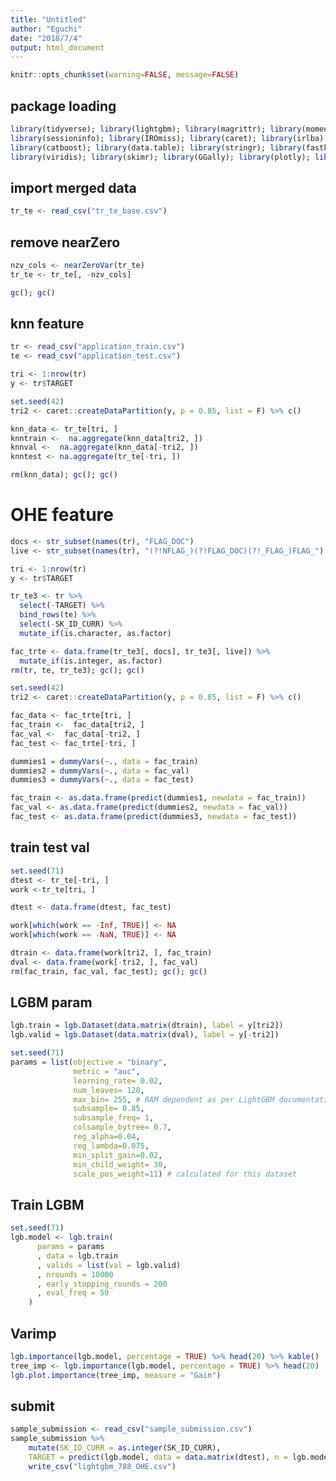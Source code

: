```yaml
---
title: "Untitled"
author: "Eguchi"
date: "2018/7/4"
output: html_document
---
```


```r
knitr::opts_chunk$set(warning=FALSE, message=FALSE)
```

## package loading
```r
library(tidyverse); library(lightgbm); library(magrittr); library(moments);  library(zoo);
library(sessioninfo); library(IROmiss); library(caret); library(irlba); library(DT);
library(catboost); library(data.table); library(stringr); library(fastknn); library(tictoc);
library(viridis); library(skimr); library(GGally); library(plotly); library(xgboost); library(missRanger)
```


## import merged data
```r
tr_te <- read_csv("tr_te_base.csv")
```

## remove nearZero
```r
nzv_cols <- nearZeroVar(tr_te)
tr_te <- tr_te[, -nzv_cols]

gc(); gc()
```

## knn feature
```r
tr <- read_csv("application_train.csv") 
te <- read_csv("application_test.csv")

tri <- 1:nrow(tr)
y <- tr$TARGET

set.seed(42)
tri2 <- caret::createDataPartition(y, p = 0.85, list = F) %>% c()

knn_data <- tr_te[tri, ]
knntrain <-  na.aggregate(knn_data[tri2, ])
knnval <-  na.aggregate(knn_data[-tri2, ])
knntest <- na.aggregate(tr_te[-tri, ])

rm(knn_data); gc(); gc()
```

# OHE feature
```r
docs <- str_subset(names(tr), "FLAG_DOC")
live <- str_subset(names(tr), "(?!NFLAG_)(?!FLAG_DOC)(?!_FLAG_)FLAG_")

tri <- 1:nrow(tr)
y <- tr$TARGET

tr_te3 <- tr %>% 
  select(-TARGET) %>% 
  bind_rows(te) %>%
  select(-SK_ID_CURR) %>% 
  mutate_if(is.character, as.factor)

fac_trte <- data.frame(tr_te3[, docs], tr_te3[, live]) %>%
  mutate_if(is.integer, as.factor)
rm(tr, te, tr_te3); gc(); gc()

set.seed(42)
tri2 <- caret::createDataPartition(y, p = 0.85, list = F) %>% c()

fac_data <- fac_trte[tri, ]
fac_train <-  fac_data[tri2, ]
fac_val <-  fac_data[-tri2, ]
fac_test <- fac_trte[-tri, ]

dummies1 = dummyVars(~., data = fac_train)
dummies2 = dummyVars(~., data = fac_val)
dummies3 = dummyVars(~., data = fac_test)

fac_train <- as.data.frame(predict(dummies1, newdata = fac_train))
fac_val <- as.data.frame(predict(dummies2, newdata = fac_val))
fac_test <- as.data.frame(predict(dummies3, newdata = fac_test))
```

## train test val
```r
set.seed(71)
dtest <- tr_te[-tri, ]
work <-tr_te[tri, ]

dtest <- data.frame(dtest, fac_test)

work[which(work == -Inf, TRUE)] <- NA
work[which(work == -NaN, TRUE)] <- NA

dtrain <- data.frame(work[tri2, ], fac_train)
dval <- data.frame(work[-tri2, ], fac_val)
rm(fac_train, fac_val, fac_test); gc(); gc()


```


## LGBM param
```r
lgb.train = lgb.Dataset(data.matrix(dtrain), label = y[tri2])
lgb.valid = lgb.Dataset(data.matrix(dval), label = y[-tri2])

set.seed(71)
params = list(objective = "binary", 
              metric = "auc", 
              learning_rate= 0.02, 
              num_leaves= 128,
              max_bin= 255, # RAM dependent as per LightGBM documentation
              subsample= 0.85,
              subsample_freq= 1,
              colsample_bytree= 0.7,
              reg_alpha=0.04,
              reg_lambda=0.075,
              min_split_gain=0.02,
              min_child_weight= 30,
              scale_pos_weight=11) # calculated for this dataset
```  

## Train LGBM
```r
set.seed(71)
lgb.model <- lgb.train(
      params = params
      , data = lgb.train
      , valids = list(val = lgb.valid)
      , nrounds = 10000
      , early_stopping_rounds = 200
      , eval_freq = 50
    )
```

## Varimp
```r
lgb.importance(lgb.model, percentage = TRUE) %>% head(20) %>% kable()
tree_imp <- lgb.importance(lgb.model, percentage = TRUE) %>% head(20)
lgb.plot.importance(tree_imp, measure = "Gain")
```

## submit
```r
sample_submission <- read_csv("sample_submission.csv")
sample_submission %>%
    mutate(SK_ID_CURR = as.integer(SK_ID_CURR),
    TARGET = predict(lgb.model, data = data.matrix(dtest), n = lgb.model$best_iter)) %>%
    write_csv("lightgbm_788_OHE.csv")
```





